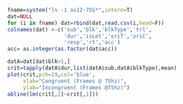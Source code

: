 ```r
fname=system("ls -1 as12-75S*",intern=T)
dat=NULL
for (i in fname) dat=rbind(dat,read.csv(i,head=F))
colnames(dat) <-c('sub','blk','blkType','trl',
                  'dur','isLet','oriT','oriC',
                  'resp','rt','acc')
acc= as.integer(as.factor(dat$acc))
```

```r
datA=dat[dat$blk>1,]
crit=tapply(datA$dur,list(datA$sub,datA$blkType),mean)
plot(crit,pch=19,col='blue',
     xlab="Congruent (Frames @ 75hz)",
     ylab="Incongruent (Frames @75hz)")
abline(lm(crit[,2]~crit[,1]))
```




